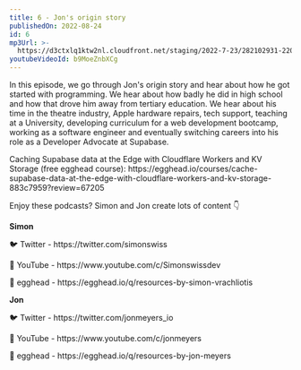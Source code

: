 ```yaml
---
title: 6 - Jon's origin story
publishedOn: 2022-08-24
id: 6
mp3Url: >-
  https://d3ctxlq1ktw2nl.cloudfront.net/staging/2022-7-23/282102931-22050-1-8224bb7a9095b.m4a
youtubeVideoId: b9MoeZnbXCg
---
```

In this episode, we go through Jon's origin story and hear about how he got started with programming. We hear about how badly he did in high school and how that drove him away from tertiary education. We hear about his time in the theatre industry, Apple hardware repairs, tech support, teaching at a University, developing curriculum for a web development bootcamp, working as a software engineer and eventually switching careers into his role as a Developer Advocate at Supabase.

Caching Supabase data at the Edge with Cloudflare Workers and KV Storage (free egghead course): https\://egghead.io/courses/cache-supabase-data-at-the-edge-with-cloudflare-workers-and-kv-storage-883c7959?review=67205

Enjoy these podcasts? Simon and Jon create lots of content 👇

**Simon**

🐦 Twitter - https\://twitter.com/simonswiss

🎥 YouTube - https\://www\.youtube.com/c/Simonswissdev

🥚 egghead - https\://egghead.io/q/resources-by-simon-vrachliotis

**Jon**

🐦 Twitter - https\://twitter.com/jonmeyers\_io

🎥 YouTube - https\://www\.youtube.com/c/jonmeyers

🥚 egghead - https\://egghead.io/q/resources-by-jon-meyers
